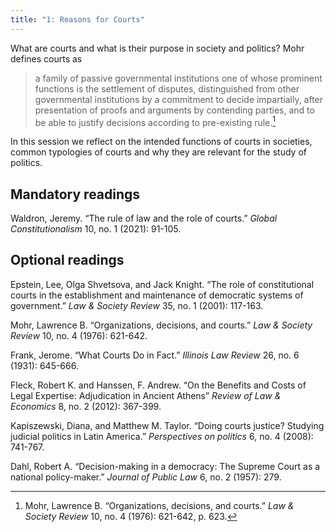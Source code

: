 ```yaml
---
title: "1: Reasons for Courts"
---
```


What are courts and what is their purpose in society and politics? Mohr defines courts as

> a family of passive governmental institutions one of whose prominent functions is the settlement of disputes, distinguished from other governmental institutions by a commitment to decide impartially, after presentation of proofs and arguments by contending parties, and to be able to justify decisions according to pre-existing rule.[^1]

[^1]: Mohr, Lawrence B. "Organizations, decisions, and courts." *Law & Society Review* 10, no. 4 (1976): 621-642, p. 623.

In this session we reflect on the intended functions of courts in societies, common typologies of courts and why they are relevant for the study of politics.

## Mandatory readings

Waldron, Jeremy. "The rule of law and the role of courts." *Global Constitutionalism* 10, no. 1 (2021): 91-105.

## Optional readings

Epstein, Lee, Olga Shvetsova, and Jack Knight. "The role of constitutional courts in the establishment and maintenance of democratic systems of government." *Law & Society Review* 35, no. 1 (2001): 117-163.

Mohr, Lawrence B. "Organizations, decisions, and courts." *Law & Society Review* 10, no. 4 (1976): 621-642.

Frank, Jerome. "What Courts Do in Fact." *Illinois Law Review* 26, no. 6 (1931): 645-666.

Fleck, Robert K. and Hanssen, F. Andrew. "On the Benefits and Costs of Legal Expertise: Adjudication in Ancient Athens" *Review of Law & Economics* 8, no. 2 (2012): 367-399.

Kapiszewski, Diana, and Matthew M. Taylor. "Doing courts justice? Studying judicial politics in Latin America." *Perspectives on politics* 6, no. 4 (2008): 741-767.

Dahl, Robert A. "Decision-making in a democracy: The Supreme Court as a national policy-maker." *Journal of Public Law* 6, no. 2 (1957): 279.
